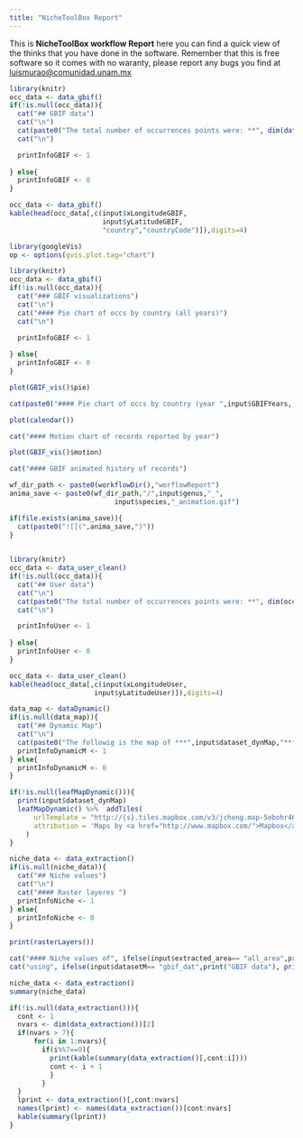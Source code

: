 ```yaml
---
title: "NicheToolBox Report"
---
```


This is **NicheToolBox workflow Report** here you can find a quick view of the thinks that you have done in the software. Remember that this is free software so it comes with no waranty, please report any bugs you find at <luismurao@comunidad.unam.mx>


```r
library(knitr)
occ_data <- data_gbif()
if(!is.null(occ_data)){
  cat("## GBIF data")
  cat("\n")
  cat(paste0("The total number of occurrences points were: **", dim(data_gbif())[1],"**"))
  cat("\n")

  printInfoGBIF <- 1
  
} else{
  printInfoGBIF <- 0
}

```



```r
occ_data <- data_gbif()
kable(head(occ_data[,c(input$xLongitudeGBIF,
                       input$yLatitudeGBIF,
                       "country","countryCode")]),digits=4)
```

```r
library(googleVis)
op <- options(gvis.plot.tag="chart")
```


```r
library(knitr)
occ_data <- data_gbif()
if(!is.null(occ_data)){
  cat("### GBIF visualizations")
  cat("\n")
  cat("#### Pie chart of occs by country (all years)")
  cat("\n")

  printInfoGBIF <- 1
  
} else{
  printInfoGBIF <- 0
}

```


```r
plot(GBIF_vis()$pie)
```



```r
cat(paste0("#### Pie chart of occs by country (year ",input$GBIFYears, ")"))
```



```r
plot(calendar())
```


```r
cat("#### Motion chart of records reported by year")
```


```r
plot(GBIF_vis()$motion)
```

```r
cat("#### GBIF animated history of records")
```



```r
wf_dir_path <- paste0(workflowDir(),"worflowReport")
anima_save <- paste0(wf_dir_path,"/",input$genus,"_",
                          input$species,"_animation.gif")
```

```r
if(file.exists(anima_save)){
  cat(paste0("![](",anima_save,")"))
}
 
```

```r
library(knitr)
occ_data <- data_user_clean()
if(!is.null(occ_data)){
  cat("## User data")
  cat("\n")
  cat(paste0("The total number of occurrences points were: **", dim(occ_data)[1],"**"))
  cat("\n")

  printInfoUser <- 1
  
} else{
  printInfoUser <- 0
}

```



```r
occ_data <- data_user_clean()
kable(head(occ_data[,c(input$xLongitudeUser,
                     input$yLatitudeUser)]),digits=4)
```


```r
data_map <- dataDynamic()
if(is.null(data_map)){
  cat("## Dynamic Map")
  cat("\n")
  cat(paste0("The followig is the map of ***",input$dataset_dynMap,"*** occurrence points"))
  printInfoDynamicM <- 1
} else{
  printInfoDynamicM <- 0
}
```




```r
if(!is.null(leafMapDynamic())){
  print(input$dataset_dynMap)
  leafMapDynamic() %>%  addTiles(
      urlTemplate = "http://{s}.tiles.mapbox.com/v3/jcheng.map-5ebohr46/{z}/{x}/{y}.png",
      attribution = 'Maps by <a href="http://www.mapbox.com/">Mapbox</a>'
    )
}
```

```r
niche_data <- data_extraction()
if(is.null(niche_data)){
  cat("## Niche values")
  cat("\n")
  cat("#### Raster layeres ")
  printInfoNiche <- 1
} else{
  printInfoNiche <- 0
}
```





```r
print(rasterLayers())
```

```r
cat("#### Niche values of", ifelse(input$extracted_area== "all_area",print("All raster area"),print("M polygon area")))
cat("using", ifelse(input$datasetM== "gbif_dat",print("GBIF data"), print("User data")))
```

```r
niche_data <- data_extraction()
summary(niche_data)
```

```r
if(!is.null(data_extraction())){
  cont <- 1 
  nvars <- dim(data_extraction())[2]
  if(nvars > 7){
      for(i in 1:nvars){
        if(i%%7==0){
          print(kable(summary(data_extraction()[,cont:i])))
          cont <- i + 1
          }
        }
  }
  lprint <- data_extraction()[,cont:nvars]
  names(lprint) <- names(data_extraction())[cont:nvars]
  kable(summary(lprint))
}
   
```


